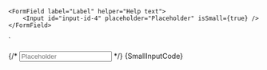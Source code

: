 
    <FormField label="Label" helper="Help text">
        <Input id="input-id-4" placeholder="Placeholder" isSmall={true} />
    </FormField>
`

<Section
	title="Small"
	contained={true}
	style={{ paddingRight: 0, paddingBottom: 0, paddingLeft: 0 }}
>
	<Preview wrapper={true}>
		{/* <FormField label="Label" helper="Help text">
			<Input id="input-id-4" placeholder="Placeholder" isSmall={true} />
		</FormField> */}
	</Preview>
	<Snippet language="js">{SmallInputCode}</Snippet>
</Section>
